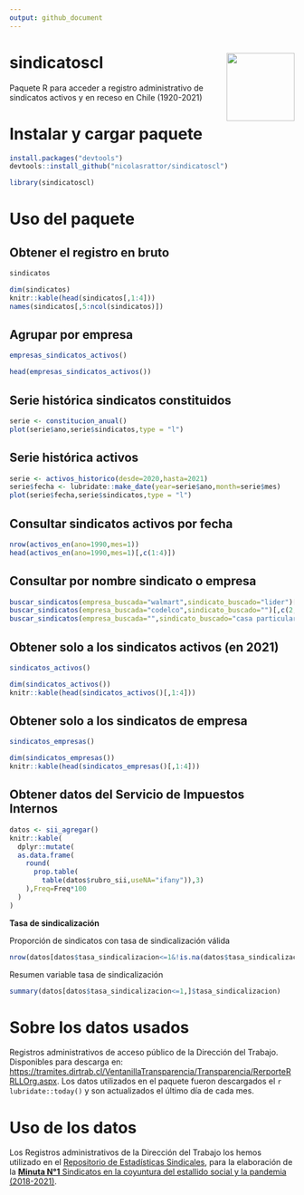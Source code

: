 ```yaml
---
output: github_document
---
```


# sindicatoscl <img src="img/logores.PNG" align="right" width = "120px"/>

Paquete R para acceder a registro administrativo de sindicatos activos y en receso en Chile (1920-2021)


# Instalar y cargar paquete

```r
install.packages("devtools")
devtools::install_github("nicolasrattor/sindicatoscl")
```

```r
library(sindicatoscl)
```


# Uso del paquete

## Obtener el registro en bruto

```r
sindicatos
```

```r
dim(sindicatos)
knitr::kable(head(sindicatos[,1:4]))
names(sindicatos[,5:ncol(sindicatos)])
```

## Agrupar por empresa

```r
empresas_sindicatos_activos()
```

```r
head(empresas_sindicatos_activos())
```


## Serie histórica sindicatos constituidos

```r
serie <- constitucion_anual()
plot(serie$ano,serie$sindicatos,type = "l")
```


## Serie histórica activos

```r
serie <- activos_historico(desde=2020,hasta=2021)
serie$fecha <- lubridate::make_date(year=serie$ano,month=serie$mes)
plot(serie$fecha,serie$sindicatos,type = "l")
```



## Consultar sindicatos activos por fecha

```r
nrow(activos_en(ano=1990,mes=1))
head(activos_en(ano=1990,mes=1)[,c(1:4)])
```



## Consultar por nombre sindicato o empresa

```r
buscar_sindicatos(empresa_buscada="walmart",sindicato_buscado="lider")[,c(2,3)]
buscar_sindicatos(empresa_buscada="codelco",sindicato_buscado="")[,c(2,3)]
buscar_sindicatos(empresa_buscada="",sindicato_buscado="casa particular")[,c(2,3)]
```



## Obtener solo a los sindicatos activos (en 2021)

```r
sindicatos_activos()
```

```r
dim(sindicatos_activos())
knitr::kable(head(sindicatos_activos()[,1:4]))
```


## Obtener solo a los sindicatos de empresa

```r
sindicatos_empresas()
```

```r
dim(sindicatos_empresas())
knitr::kable(head(sindicatos_empresas()[,1:4]))
```

## Obtener datos del Servicio de Impuestos Internos

```r
datos <- sii_agregar()
knitr::kable(
  dplyr::mutate(
  as.data.frame(
    round(
      prop.table(
        table(datos$rubro_sii,useNA="ifany")),3)
    ),Freq=Freq*100
  )
)
```

**Tasa de sindicalización**

Proporción de sindicatos con tasa de sindicalización válida

```r
nrow(datos[datos$tasa_sindicalizacion<=1&!is.na(datos$tasa_sindicalizacion),])/nrow(datos)
```

Resumen variable tasa de sindicalización

```r
summary(datos[datos$tasa_sindicalizacion<=1,]$tasa_sindicalizacion)
```


# Sobre los datos usados

Registros administrativos de acceso público de la Dirección del Trabajo. Disponibles para descarga en: <https://tramites.dirtrab.cl/VentanillaTransparencia/Transparencia/RerporteRRLLOrg.aspx>. Los datos utilizados en el paquete fueron descargados el `r lubridate::today()` y son actualizados el último día de cada mes. 

# Uso de los datos

Los Registros administrativos de la Dirección del Trabajo los hemos utilizado en el [Repositorio de Estadísticas Sindicales](https://repositoriosindical.netlify.app/), para la elaboración de la [**Minuta N°1** Sindicatos en la coyuntura del estallido social y la pandemia (2018-2021)](https://github.com/nicolasrattor/Ventanilla_Sindicatos_DT/raw/main/Minuta1/Minuta1.pdf).
